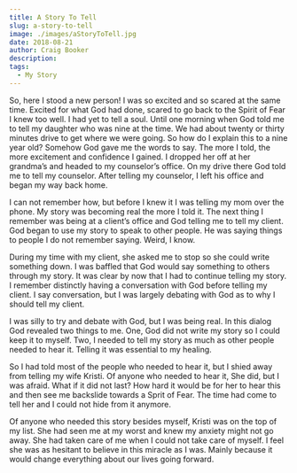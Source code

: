 ```yaml
---
title: A Story To Tell
slug: a-story-to-tell
image: ./images/aStoryToTell.jpg
date: 2018-08-21
author: Craig Booker
description:
tags:
  - My Story
---
```


So, here I stood a new person! I was so excited and so scared at the same time. Excited for what God had done, scared to go back to the Spirit of Fear I knew too well. I had yet to tell a soul. Until one morning when God told me to tell my daughter who was nine at the time. We had about twenty or thirty minutes drive to get where we were going. So how do I explain this to a nine year old? Somehow God gave me the words to say. The more I told, the more excitement and confidence I gained. I dropped her off at her grandma’s and headed to my counselor’s office. On my drive there God told me to tell my counselor. After telling my counselor, I left his office and began my way back home.

I can not remember how, but before I knew it I was telling my mom over the phone. My story was becoming real the more I told it. The next thing I remember was being at a client’s office and God telling me to tell my client. God began to use my story to speak to other people. He was saying things to people I do not remember saying. Weird, I know.

During my time with my client, she asked me to stop so she could write something down. I was baffled that God would say something to others through my story. It was clear by now that I had to continue telling my story. I remember distinctly having a conversation with God before telling my client. I say conversation, but I was largely debating with God as to why I should tell my client.

I was silly to try and debate with God, but I was being real. In this dialog God revealed two things to me. One, God did not write my story so I could keep it to myself. Two, I needed to tell my story as much as other people needed to hear it. Telling it was essential to my healing.

So I had told most of the people who needed to hear it, but I shied away from telling my wife Kristi. Of anyone who needed to hear it, She did, but I was afraid. What if it did not last? How hard it would be for her to hear this and then see me backslide towards a Sprit of Fear. The time had come to tell her and I could not hide from it anymore.

Of anyone who needed this story besides myself, Kristi was on the top of my list. She had seen me at my worst and knew my anxiety might not go away. She had taken care of me when I could not take care of myself. I feel she was as hesitant to believe in this miracle as I was. Mainly because it would change everything about our lives going forward.
